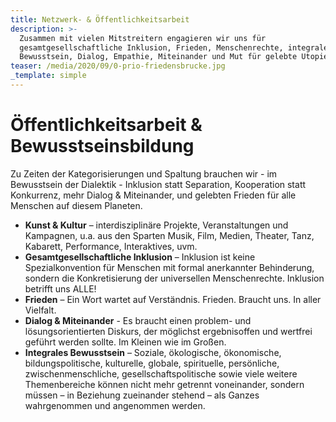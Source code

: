 ```yaml
---
title: Netzwerk- & Öffentlichkeitsarbeit
description: >-
  Zusammen mit vielen Mitstreitern engagieren wir uns für
  gesamtgesellschaftliche Inklusion, Frieden, Menschenrechte, integrales
  Bewusstsein, Dialog, Empathie, Miteinander und Mut für gelebte Utopien.
teaser: /media/2020/09/0-prio-friedensbrucke.jpg
_template: simple
---
```


# Öffentlichkeitsarbeit & Bewusstseinsbildung

Zu Zeiten der Kategorisierungen und Spaltung brauchen wir - im Bewusstsein der Dialektik - Inklusion statt Separation, Kooperation statt Konkurrenz, mehr Dialog & Miteinander, und gelebten Frieden für alle Menschen auf diesem Planeten.

* **Kunst & Kultur** – interdisziplinäre Projekte, Veranstaltungen und Kampagnen, u.a. aus den Sparten Musik, Film, Medien, Theater, Tanz, Kabarett, Performance, Interaktives, uvm.
* **Gesamtgesellschaftliche Inklusion** – Inklusion ist keine Spezialkonvention für Menschen mit formal anerkannter Behinderung, sondern die Konkretisierung der universellen Menschenrechte. Inklusion betrifft uns ALLE!
* **Frieden** – Ein Wort wartet auf Verständnis. Frieden. Braucht uns. In aller Vielfalt.
* **Dialog & Miteinander** - Es braucht einen problem- und lösungsorientierten Diskurs, der möglichst ergebnisoffen und wertfrei geführt werden sollte. Im Kleinen wie im Großen.
* **Integrales Bewusstsein** – Soziale, ökologische, ökonomische, bildungspolitische, kulturelle, globale, spirituelle, persönliche, zwischenmenschliche, gesellschaftspolitische sowie viele weitere Themenbereiche können nicht mehr getrennt voneinander, sondern müssen – in Beziehung zueinander stehend – als Ganzes wahrgenommen und angenommen werden.
